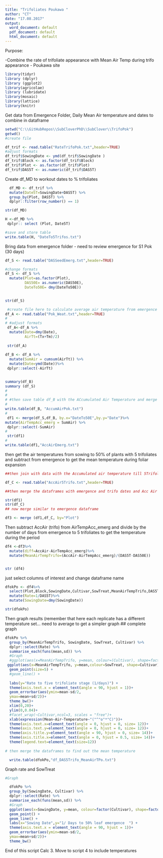 ```yaml
---
title: "Trifoliates Poukawa "
author: "CT"
date: "17.08.2017"
output: 
  word_document: default
  pdf_document: default
  html_document: default
---
```


Purpose:

-Combine the rate of trifoliate appearance with Mean Air Temp during trifo appearance - Poukawa site   
 
```r
library(tidyr)
library (dplyr)
library (ggplot2)
library(agricolae)
library (lubridate)
library(mosaic)
library(lattice)
library(knitr)
```

Get data from Emergence Folder, Daily Mean Air temperature and dates to combine in dataframe 


```r

setwd("C:\\GitHubRepos\\SubCloverPhD\\SubClover\\TrifoPok")
getwd()
#create file

df_trif <- read.table("RateTrifoPok.txt",header=TRUE)
#adjust formats 
df_trif$SowingDate <- ymd(df_trif$SowingDate )
df_trif$Block <- as.factor(df_trif$Block)
df_trif$Plot <- as.factor(df_trif$Plot)
df_trif$DAS5T <- as.numeric(df_trif$DAS5T)

```

Create df_MD to workout dates to % trifoliates 
```r

  df_MD <- df_trif %>%
  mutate(Date5T=SowingDate+DAS5T) %>%
  group_by(Plot, DAS5T) %>% 
  dplyr::filter(row_number() == 1)

str(df_MD)

H <-df_MD %>%
 dplyr:: select (Plot, Date5T)

#save and store table 
write.table(H, "DateTo5Trifos.txt")

```

Bring data from emergence folder - need to review emergence for S1 Pok (30 days)

```r
df_S <- read.table("DASSeedEmerg.txt",header=TRUE)

#change formats 
df_S <- df_S %>%
  mutate(Plot=as.factor(Plot),
         DAS50E= as.numeric(DAS50E),
         DateTo50E= dmy(DateTo50E))

         
str(df_S)


```



```r


 #create file here to calculate average air temperature from emergence to ~ 5 trifoliate stage
df_A <- read.table("Pok_Weat.txt",header=TRUE)
# 
# #adjust formats
 df_A<-df_A %>%
  mutate(Date=dmy(Date),
         AirTt=(Tx+Tm)/2)
 
 str(df_A)
 
df_B <- df_A %>%
  mutate(SumAir = cumsum(AirTt)) %>%
  mutate(Date=ymd(Date))%>%
 dplyr::select(-AirTt)
 

summary(df_B)
summary (df_S)
# 
# 
# #then save table df_B with the ACcumulated Air Temperature and merge 
# 
write.table(df_B, "AccumAirPok.txt")
# 
 df1 <- merge(df_S,df_B, by.x="DateTo50E",by.y="Date")%>%
mutate(AirTempAcc_emerg = SumAir) %>%
 dplyr::select(-SumAir)
# 
 str(df1)
# 
write.table(df1,"AccAirEmerg.txt")
```


then get the air temperatures from sowing to 50% of plants with 5 trifoliates and subtract from emergence to get the mean temperature during foliar expansion 

```r

##then join with data with the Accumulated air temperature till 5Trifoliates for available plots 

df_C <- read.table("AccAir5Trifo.txt",header=TRUE)

##then merge the dataframes with emergence and trifo dates and Acc Air by Plot

str(df1)
str(df_C)
## now merge similar to emergence dataframe 

df3 <- merge (df1,df_C, by="Plot")


```




Then subtract AccAir (trifo) from AirTempAcc_emerg and divide by the number of days from emergence to 5 trifoliates to get the temperature during the period 

```r

df4 <-df3%>%
  mutate(diff=AccAir-AirTempAcc_emerg)%>%
  mutate(MeanAirTempTrifo=(AccAir-AirTempAcc_emerg)/(DAS5T-DAS50E))


str (df4)
```

just select columns of interest and change dataframe name 

```r


dfokPo <- df4%>%
  select(Plot,Block,SowingDate,Cultivar,SowTreat,MeanAirTempTrifo,DAS5T)%>%
  mutate(Rate=1/DAS5T)%>%
  mutate(SowingDate=dmy(SowingDate))

str(dfokPo)
```

Then graph results  (remember that here each replicate has a different temperature set... need to average to get a simpler graph 
## complete graph 
```r
dfokPo %>%
  group_by(MeanAirTempTrifo, SowingDate, SowTreat, Cultivar) %>%
  dplyr::select(Rate) %>%
  summarise_each(funs(mean,sd)) %>%
  #Graph
  #ggplot(aes(x=MeanAirTempTrifo, y=mean, colour=(Cultivar), shape=factor(Cultivar) )) +
 ggplot(aes(x=MeanAirTempTrifo, y=mean,colour=SowTreat, shape=Cultivar)) +
  geom_point(size=5) +
  #geom_line() +
  
  labs(y="Rate to five trifoliate stage (1/days)") +
  theme(axis.text.x = element_text(angle = 90, hjust = 1))+
  geom_errorbar(aes(ymin=mean-sd/2,
  ymax=mean+sd/2))+
  theme_bw()+
  xlim(0,20)+
  ylim(0,0.04)+
  #facet_wrap(~Cultivar,ncol=3, scales = "free")+
  xlab(expression(Mean~Air~Temperature~"("^"o"*"C)"))+
  theme(axis.text.x=element_text(angle = 0, hjust = 0, size= 12))+
  theme(axis.text.y=element_text(angle = 0, hjust = 0, size= 12))+
  theme(axis.title.y=element_text(angle = 90, hjust = 0, size= 14))+
  theme(axis.title.x=element_text(angle = 0, hjust = 0.5, size= 14))+
  theme(legend.text=element_text(size=12))
  
# then merge the dataframes to find out the mean temperature 


```



```r


  
  write.table(dfokPo,"df_DAS5Trifo_MeanAirTPo.txt")

```



Graph rate and SowTreat

```r
#Graph 

  dfokPo %>%
  group_by(SowingDate, Cultivar) %>%
  dplyr::select(Rate) %>%
  summarise_each(funs(mean,sd)) %>%
  #Graph
  ggplot(aes(x=SowingDate, y=mean, colour=factor(Cultivar), shape=factor(Cultivar))) +
  geom_point() +
  geom_line() +
  labs(x="Sowing Date",y="1/ Days to 50% leaf emergence  ") +
  theme(axis.text.x = element_text(angle = 90, hjust = 1))+
  geom_errorbar(aes(ymin=mean-sd/2,
  ymax=mean+sd/2))+
  theme_bw()

```




End of this script Calc 3. 
Move to script 4 to include temperatures  
